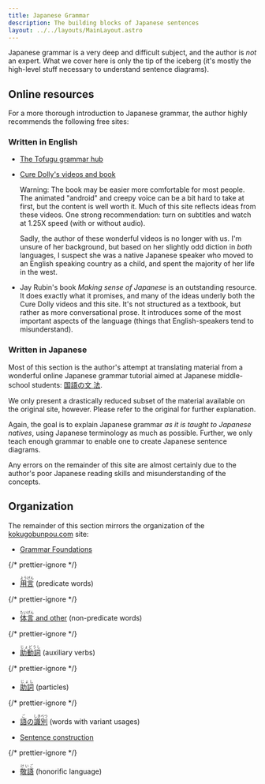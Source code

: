 ```yaml
---
title: Japanese Grammar
description: The building blocks of Japanese sentences
layout: ../../layouts/MainLayout.astro
---
```



Japanese grammar is a very deep and difficult subject, and the author is _not_
an expert. What we cover here is only the tip of the iceberg (it's mostly the
high-level stuff necessary to understand sentence diagrams).

## Online resources

For a more thorough introduction to Japanese grammar, the author highly
recommends the following free sites:

### Written in English

- [The Tofugu grammar hub](https://www.tofugu.com/japanese-grammar/)

- [Cure Dolly's videos and
  book](https://www.youtube.com/channel/UCkdmU8hGK4Fg3LghTVtKltQ)

  Warning: The book may be easier more comfortable for most people. The animated
  "android" and creepy voice can be a bit hard to take at first, but the content
  is well worth it. Much of this site reflects ideas from these videos. One
  strong recommendation: turn on subtitles and watch at 1.25X speed (with or
  without audio).

  Sadly, the author of these wonderful videos is no longer with us. I'm unsure
  of her background, but based on her slightly odd diction in _both_ languages, I
  suspect she was a native Japanese speaker who moved to an English speaking
  country as a child, and spent the majority of her life in the west.

- Jay Rubin's book _Making sense of Japanese_ is an outstanding resource. It
  does exactly what it promises, and many of the ideas underly both the Cure
  Dolly videos and this site. It's not structured as a textbook, but rather as
  more conversational prose. It introduces some of the most important aspects
  of the language (things that English-speakers tend to misunderstand).

### Written in Japanese

Most of this section is the author's attempt at translating material from a
wonderful online Japanese grammar tutorial aimed at Japanese middle-school students: [国語の文
法](https://www.kokugobunpou.com/#gsc.tab=0).

We only present a drastically reduced subset of the material available on the
original site, however. Please refer to the original for further explanation.

Again, the goal is to explain Japanese grammar _as it is taught to Japanese
natives_, using Japanese terminology as much as possible. Further, we only teach
enough grammar to enable one to create Japanese sentence diagrams.

Any errors on the remainder of this site are almost certainly due to the author's poor
Japanese reading skills and misunderstanding of the concepts.

## Organization

The remainder of this section mirrors the organization of the
[kokugobunpou.com](https://www.kokugobunpou.dom) site:

- [Grammar Foundations](grammar/1-foundations)

{/* prettier-ignore */}
- [<ruby>用言<rp>(</rp><rt>ようげん</rt><rp>)</rp></ruby>](grammar/2-yougen)
  (predicate words)

{/* prettier-ignore */}
- [<ruby>体言<rp>(</rp><rt>たいげん</rt><rp>)</rp></ruby> and
  other](grammar/3-non-yougen) (non-predicate words)

{/* prettier-ignore */}
- [<ruby>助動詞<rp>(</rp><rt>じょどうし</rt><rp>)</rp></ruby>](grammar/4-jodoushi) (auxiliary verbs)

{/* prettier-ignore */}
- [<ruby>助詞<rp>(</rp><rt>じょし</rt><rp>)</rp></ruby>](grammar/5-joshi) (particles)

{/* prettier-ignore */}
- [<ruby>語<rp>(</rp><rt>ご</rt><rp>)</rp></ruby>の<ruby>識別<rp>(</rp><rt>しきべつ</rt><rp>)</rp></ruby>](grammar/6-special) 
  (words with variant usages)

- [Sentence construction](j-grammar/construction)

{/* prettier-ignore */}
- [<ruby>敬語<rp>(</rp><rt>けいご</rt><rp>)</rp></ruby>](j-grammar/keigo) (honorific language)
